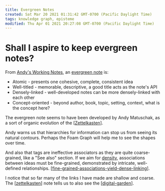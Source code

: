 ```yaml
---
title: Evergreen Notes
created: Sat Mar 20 2021 01:31:42 GMT-0700 (Pacific Daylight Time)
tags: knowledge graph, episteme
modified: Thu Apr 01 2021 20:27:08 GMT-0700 (Pacific Daylight Time)
---
```


# Shall I aspire to keep evergreen notes?

From [Andy's Working Notes](https://notes.andymatuschak.org/), an [evergreen note](https://notes.andymatuschak.org/z4SDCZQeRo4xFEQ8H4qrSqd68ucpgE6LU155C) is:

- Atomic - presents one cohesive, complete, consistent idea
- Well-titled - memorable, descriptive, a good title acts as the note's API
- Densely-linked - well-developed notes can be more densely-linked with each other
- Concept-oriented - beyond author, book, topic, setting, context, what is the concept here?

The evergreen note seems to have been developed by Andy Matuschak, as a sort of organic evolution of the [[Zettelkasten]].

Andy warns us that hierarchies for information can stop us from seeing its natural contours. Perhaps the Foam Graph will help me to see the shapes over time.

And also that tags are ineffective associators as they are quite coarse-grained, like a "See also" section. If we aim for [density](https://notes.andymatuschak.org/z2HUE4ABbQjUNjrNemvkTCsLa1LPDRuwh1tXC), associations between ideas must be fine-grained, demonstrated by intricate, well-defined relationships. [[fine-grained-associations-yield-dense-linking]].

I notice that so far many of the links I have made are shallow and coarse. The [[zettelkasten]] note tells us to also see the [[digital-garden]].

[//begin]: # "Autogenerated link references for markdown compatibility"
[fine-grained-associations-yield-dense-linking]: fine-grained-associations-yield-dense-linking "Fine grained associations yield dense linking"
[zettelkasten]: zettelkasten "Zettelkasten"
[digital-garden]: digital-garden "Digital Garden"
[//end]: # "Autogenerated link references"